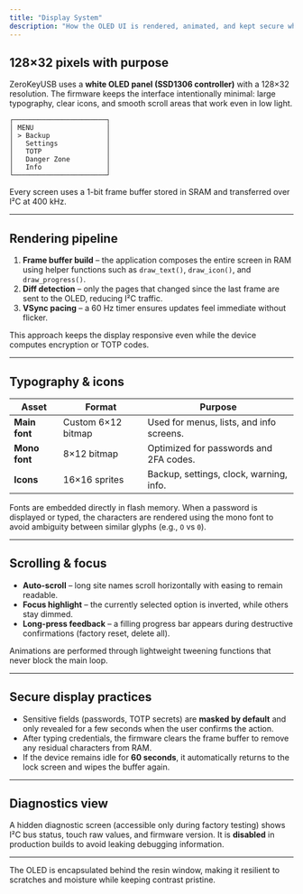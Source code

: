 ```yaml
---
title: "Display System"
description: "How the OLED UI is rendered, animated, and kept secure while you browse your credentials."
---
```


## 128×32 pixels with purpose

ZeroKeyUSB uses a **white OLED panel (SSD1306 controller)** with a 128×32 resolution.
The firmware keeps the interface intentionally minimal: large typography, clear icons, and smooth scroll areas that work even in low light.

```
┌───────────────────────┐
│ MENU                  │
│ > Backup              │
│   Settings            │
│   TOTP                │
│   Danger Zone         │
│   Info                │
└───────────────────────┘
```

Every screen uses a 1-bit frame buffer stored in SRAM and transferred over I²C at 400 kHz.

---

## Rendering pipeline

1. **Frame buffer build** – the application composes the entire screen in RAM using helper functions such as `draw_text()`, `draw_icon()`, and `draw_progress()`.
2. **Diff detection** – only the pages that changed since the last frame are sent to the OLED, reducing I²C traffic.
3. **VSync pacing** – a 60 Hz timer ensures updates feel immediate without flicker.

This approach keeps the display responsive even while the device computes encryption or TOTP codes.

---

## Typography & icons

| Asset            | Format  | Purpose                                      |
| ---------------- | ------- | -------------------------------------------- |
| **Main font**    | Custom 6×12 bitmap | Used for menus, lists, and info screens. |
| **Mono font**    | 8×12 bitmap | Optimized for passwords and 2FA codes.       |
| **Icons**        | 16×16 sprites | Backup, settings, clock, warning, info.     |

Fonts are embedded directly in flash memory. When a password is displayed or typed, the characters are rendered using the mono font to avoid ambiguity between similar glyphs (e.g., `O` vs `0`).

---

## Scrolling & focus

- **Auto-scroll** – long site names scroll horizontally with easing to remain readable.
- **Focus highlight** – the currently selected option is inverted, while others stay dimmed.
- **Long-press feedback** – a filling progress bar appears during destructive confirmations (factory reset, delete all).

Animations are performed through lightweight tweening functions that never block the main loop.

---

## Secure display practices

- Sensitive fields (passwords, TOTP secrets) are **masked by default** and only revealed for a few seconds when the user confirms the action.
- After typing credentials, the firmware clears the frame buffer to remove any residual characters from RAM.
- If the device remains idle for **60 seconds**, it automatically returns to the lock screen and wipes the buffer again.

---

## Diagnostics view

A hidden diagnostic screen (accessible only during factory testing) shows I²C bus status, touch raw values, and firmware version.
It is **disabled** in production builds to avoid leaking debugging information.

---

<Note>
The OLED is encapsulated behind the resin window, making it resilient to scratches and moisture while keeping contrast pristine.
</Note>
